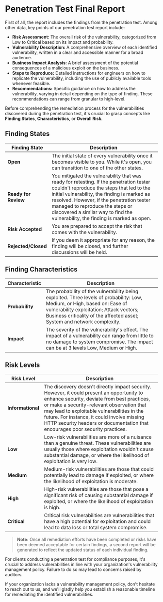 
# Penetration Test Final Report

First of all, the report includes the findings from the penetration test. Among other data, key points of our penetration test report include:

- **Risk Assessment:** The overall risk of the vulnerability, categorized from Low to Critical based on its impact and probability.
- **Vulnerability Description:** A comprehensive overview of each identified vulnerability, written in a clear and accessible manner for a broad audience.
- **Business Impact Analysis:** A brief assessment of the potential consequences of a malicious exploit on the business.
- **Steps to Reproduce:** Detailed instructions for engineers on how to replicate the vulnerability, including the use of publicly available tools whenever feasible.
- **Recommendations:** Specific guidance on how to address the vulnerability, varying in detail depending on the type of finding. These recommendations can range from granular to high-level.

Before comprehending the remediation process for the vulnerabilities discovered during the penetration test, it's crucial to grasp concepts like **Finding States**, **Characteristics**, or **Overall Risk**.

## Finding States

| Finding State    | Description                                                                                                                                                                                                                                                                                                                                                            |
| ---------------- | ---------------------------------------------------------------------------------------------------------------------------------------------------------------------------------------------------------------------------------------------------------------------------------------------------------------------------------------------------------------------- |
| **Open**             |  The initial state of every vulnerability once it becomes visible to you. While it's open, you can transition to one of the other states.                                                                                                                                                                                                                      |
| **Ready for Review** |  You mitigated the vulnerability that was ready for retesting. If the penetration tester couldn't reproduce the steps that led to the initial vulnerability, the finding is marked as resolved. However, if the penetration tester managed to reproduce the steps or discovered a similar way to find the vulnerability, the finding is marked as open. |
| **Risk Accepted**    |  You are prepared to accept the risk that comes with the vulnerability.                                                                                                                                                                                                                                                                                               |
| **Rejected/Closed**  |  If you deem it appropriate for any reason, the finding will be closed, and further discussions will be held.                                                                                                                                                                                                                                                         |

## Finding Characteristics

| Characteristic | Description                                                                                                                                                                                                                                                                                |
| -------------- | ------------------------------------------------------------------------------------------------------------------------------------------------------------------------------------------------------------------------------------------------------------------------------------------ |
| **Probability**    |  The probability of the vulnerability being exploited. Three levels of probability: Low, Medium, or High, based on:  Ease of vulnerability exploitation;  Attack vectors;  Business criticality of the affected asset;  System and network complexity. |
| **Impact**         |  The severity of the vulnerability's effect. The impact of a vulnerability can range from little to no damage to system compromise. The impact can be at 3 levels  Low, Medium or High.                                                                                    |

## Risk Levels

| Risk Level    | Description                                                                                                                                                                                                                                                                                                                                                           |
| ------------- | --------------------------------------------------------------------------------------------------------------------------------------------------------------------------------------------------------------------------------------------------------------------------------------------------------------------------------------------------------------------- |
| **Informational** | The discovery doesn't directly impact security. However, it could present an opportunity to enhance security, deviate from best practices, or make a security-relevant observation that may lead to exploitable vulnerabilities in the future. For instance, it could involve missing HTTP security headers or documentation that encourages poor security practices. |
| **Low**           | Low-risk vulnerabilities are more of a nuisance than a genuine threat. These vulnerabilities are usually those where exploitation wouldn't cause substantial damage, or where the likelihood of exploitation is very low.                                                                                                                                             |
| **Medium**        | Medium-risk vulnerabilities are those that could potentially lead to damage if exploited, or where the likelihood of exploitation is moderate.                                                                                                                                                                                                                        |
| **High**          | High-risk vulnerabilities are those that pose a significant risk of causing substantial damage if exploited, or where the likelihood of exploitation is high.                                                                                                                                                                                                         |
| **Critical**      | Critical risk vulnerabilities are vulnerabilities that have a high potential for exploitation and could lead to data loss or total system compromise.                                                                                                                                                                                                                 |

> **Note:** Once all remediation efforts have been completed or risks have been deemed acceptable for certain findings, a second report will be generated to reflect the updated status of each individual finding.

<Callout type="warning" emoji="⚠️">
  For clients conducting a penetration test for compliance purposes, it's
  crucial to address vulnerabilities in line with your organization's
  vulnerability management policy. Failure to do so may lead to concerns raised
  by auditors.
</Callout>

If your organization lacks a vulnerability management policy, don't hesitate to reach out to us, and we'll gladly help you establish a reasonable timeline for remediating the identified vulnerabilities.
